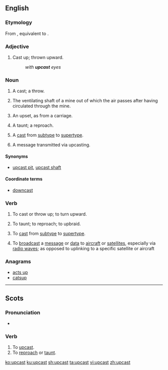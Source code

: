 ==English==

===Etymology===
From {{etyl|enm|en}} {{term|upcasten|lang=enm}}, equivalent to {{prefix|up|cast|lang=en}}.

===Adjective===
{{en-adj}}

# Cast up; thrown upward.
#: ''with '''upcast''' eyes''
#: {{rfquotek|Joseph Addison}}

===Noun===
{{en-noun}}

# {{context|bowling|lang=en}} A cast; a throw.
#: {{rfquotek|Shakespeare}}
# {{context|mining|lang=en}} The ventilating shaft of a mine out of which the air passes after having circulated through the mine.
# {{context|Scotland|lang=en}} An upset, as from a carriage.
# {{context|Scotland|lang=en}} A taunt; a reproach.
#: {{rfquotek|Sir Walter Scott}}
# {{context|computing|lang=en}} A [[cast]] from [[subtype]] to [[supertype]].
# A message transmitted via upcasting.

====Synonyms====
* {{sense|mining}} [[upcast pit]], [[upcast shaft]]

====Coordinate terms====
* {{sense|mining}} [[downcast]]

===Verb===
{{en-verb|upcasts|upcasting|upcast|past2=upcasted}}

# {{context|transitive|obsolete|lang=en}} To cast or throw up; to turn upward.
# {{context|transitive|Scotland|lang=en}} To taunt; to reproach; to upbraid.
# {{context|transitive|computing|lang=en}} To [[cast]] from [[subtype]] to [[supertype]].
# To [[broadcast]] a [[message]] or [[data]] to [[aircraft]] or [[satellites]], especially via [[radio waves]]; as opposed to uplinking to a specific satellite or aircraft

===Anagrams===
* [[acts up#English|acts up]]
* [[catsup#English|catsup]]

----

==Scots==

===Pronunciation===
* {{IPA|/ʌpˈkast/|lang=sco}}

===Verb===
{{sco-verb|upcasts|upcastin|upcast|upcast}}

# To [[#English|upcast]].
# To [[reproach]] or [[taunt]].

[[ko:upcast]]
[[ku:upcast]]
[[sh:upcast]]
[[ta:upcast]]
[[vi:upcast]]
[[zh:upcast]]